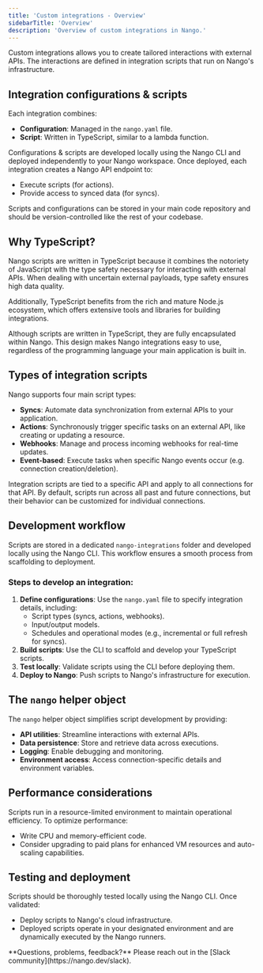 ```yaml
---
title: 'Custom integrations - Overview'
sidebarTitle: 'Overview'
description: 'Overview of custom integrations in Nango.'
---
```


Custom integrations allows you to create tailored interactions with external APIs. The interactions are defined in integration scripts that run on Nango's infrastructure. 

## Integration configurations & scripts

Each integration combines:
- **Configuration**: Managed in the `nango.yaml` file.
- **Script**: Written in TypeScript, similar to a lambda function.

Configurations & scripts are developed locally using the Nango CLI and deployed independently to your Nango workspace. Once deployed, each integration creates a Nango API endpoint to:
- Execute scripts (for actions).
- Provide access to synced data (for syncs).

Scripts and configurations can be stored in your main code repository and should be version-controlled like the rest of your codebase.

## Why TypeScript?

Nango scripts are written in TypeScript because it combines the notoriety of JavaScript with the type safety necessary for interacting with external APIs. When dealing with uncertain external payloads, type safety ensures high data quality. 

Additionally, TypeScript benefits from the rich and mature Node.js ecosystem, which offers extensive tools and libraries for building integrations.

<Info>
Although scripts are written in TypeScript, they are fully encapsulated within Nango. This design makes Nango integrations easy to use, regardless of the programming language your main application is built in.
</Info>

## Types of integration scripts

Nango supports four main script types:

- **Syncs**: Automate data synchronization from external APIs to your application.
- **Actions**: Synchronously trigger specific tasks on an external API, like creating or updating a resource.
- **Webhooks**: Manage and process incoming webhooks for real-time updates.
- **Event-based**: Execute tasks when specific Nango events occur (e.g. connection creation/deletion).

Integration scripts are tied to a specific API and apply to all connections for that API. By default, scripts run across all past and future connections, but their behavior can be customized for individual connections. 

## Development workflow

Scripts are stored in a dedicated `nango-integrations` folder and developed locally using the Nango CLI. This workflow ensures a smooth process from scaffolding to deployment.

### Steps to develop an integration:
1. **Define configurations**: Use the `nango.yaml` file to specify integration details, including:
   - Script types (syncs, actions, webhooks).
   - Input/output models.
   - Schedules and operational modes (e.g., incremental or full refresh for syncs).
2. **Build scripts**: Use the CLI to scaffold and develop your TypeScript scripts.
3. **Test locally**: Validate scripts using the CLI before deploying them.
4. **Deploy to Nango**: Push scripts to Nango's infrastructure for execution.

## The `nango` helper object

The `nango` helper object simplifies script development by providing:
- **API utilities**: Streamline interactions with external APIs.
- **Data persistence**: Store and retrieve data across executions.
- **Logging**: Enable debugging and monitoring.
- **Environment access**: Access connection-specific details and environment variables.

## Performance considerations

Scripts run in a resource-limited environment to maintain operational efficiency. To optimize performance:
- Write CPU and memory-efficient code.
- Consider upgrading to paid plans for enhanced VM resources and auto-scaling capabilities.

## Testing and deployment

Scripts should be thoroughly tested locally using the Nango CLI. Once validated:
- Deploy scripts to Nango's cloud infrastructure.
- Deployed scripts operate in your designated environment and are dynamically executed by the Nango runners.

<Tip>
    **Questions, problems, feedback?** Please reach out in the [Slack community](https://nango.dev/slack).
</Tip>